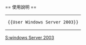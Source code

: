 {{Userbox
  |id=[[File:Unofficial Windows logo variant - 2002–2012 (Multicolored).svg|35px]]
  |id-c=#f8fcff
  |info=該用户使用'''[[Windows Server 2003]]'''對[[中文維基百科]]作出[[:Category:Windows Server 2003 使用者|貢獻]]。
  |info-c=white
  |border-c=#00bfff
  |usercategory=Windows Server 2003 使用者
}}<noinclude>
<div style="clear: both;"></div>
<br>
== 使用說明 ==
{| style="background: transparent; float: left;"
|<pre>{{User Windows Server 2003}}</pre>
|}
[[Category:软件用户框模板|S:windows Server 2003]]</noinclude>
